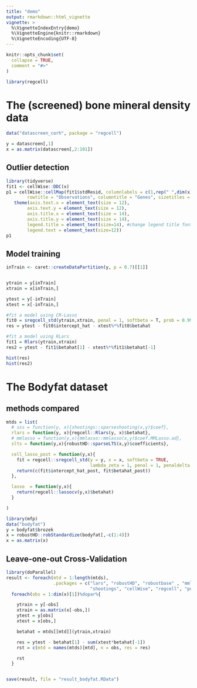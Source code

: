 ```yaml
---
title: "demo"
output: rmarkdown::html_vignette
vignette: >
  %\VignetteIndexEntry{demo}
  %\VignetteEngine{knitr::rmarkdown}
  %\VignetteEncoding{UTF-8}
---
```


```r
knitr::opts_chunk$set(
  collapse = TRUE,
  comment = "#>"
)
```

```r
library(regcell)
```


# The (screened) bone mineral density data
```r
data("datascreen_corh", package = "regcell")

y = datascreen[,1]
x = as.matrix(datascreen[,2:101])
```

## Outlier detection
```r
library(tidyverse)
fit1 <- cellWise::DDC(x)
p1 = cellWise::cellMap(fit1$stdResid, columnlabels = c(1,rep(" ",dim(x)[2]-2),dim(x)[2]), rowlabels = c(1,rep(" ",dim(x)[1]-2),dim(x)[1]), columnangle = 0,
        rowtitle = "Observations", columntitle = "Genes", sizetitles = 2,adjustrowlabels = 0.5, adjustcolumnlabels = 0.5)+
   theme(axis.text.x = element_text(size = 12),
        axis.text.y = element_text(size = 12),
        axis.title.x = element_text(size = 14),
        axis.title.y = element_text(size = 14),
        legend.title = element_text(size=14), #change legend title font size
        legend.text = element_text(size=12)) 
p1
```

## Model training
```r
inTrain <- caret::createDataPartition(y, p = 0.7)[[1]]


ytrain = y[inTrain]
xtrain = x[inTrain,]

ytest = y[-inTrain]
xtest = x[-inTrain,]
```

```r
#fit a model using CR-Lasso
fit0 = sregcell_std(ytrain,xtrain, penal = 1, softbeta = T, prob = 0.99, softzeta = 1, maxiter = 30)
res = ytest - fit0$intercept_hat - xtest%*%fit0$betahat

#fit a model using RLars
fit1 = Rlars(ytrain,xtrain)
res2 = ytest - fit1$betahat[1] - xtest%*%fit1$betahat[-1]
```

```r
hist(res)
hist(res2)
```





# The Bodyfat dataset

## methods compared
```r
mtds = list(
  # sss = function(y, x){shootings::sparseshooting(x,y)$coef},
  rlars = function(y, x){regcell::Rlars(y, x)$betahat},
  # mmlasso = function(y,x){mmlasso::mmlasso(x,y)$coef.MMLasso.ad},
  slts = function(y,x){robustHD::sparseLTS(x,y)$coefficients},

  cell_lasso_post = function(y,x){
    fit = regcell::sregcell_std(y = y, x = x, softbeta = TRUE,
                                lambda_zeta = 1, penal = 1, penaldelta = 0, prob = 0.99995)##这里好奇怪啊
    return(c(fit$intercept_hat_post, fit$betahat_post))
  },

  lasso  = function(y,x){
    return(regcell::lassocv(y,x)$betahat)
  }

)

```

```r
library(mfp)
data("bodyfat")
y = bodyfat$brozek
x = robustHD::robStandardize(bodyfat[,-c(1:4)])
x = as.matrix(x)
```

## Leave-one-out Cross-Validation
```r
library(doParallel)
result <- foreach(mtd = 1:length(mtds),
                  .packages = c("lars", "robustHD", "robustbase" , "mmlasso",
                                "shootings", "cellWise", "regcell", "purrr", "robcovsel", "mfp"))%:%
  foreach(obs = 1:dim(x)[1])%dopar%{

    ytrain = y[-obs]
    xtrain = as.matrix(x[-obs,])
    ytest = y[obs]
    xtest = x[obs,]

    betahat = mtds[[mtd]](ytrain,xtrain)

    res = ytest - betahat[1] - sum(xtest*betahat[-1])
    rst = c(mtd = names(mtds)[mtd], n = obs, res = res)

    rst
  }


save(result, file = "result_bodyfat.RData")

```

















